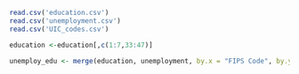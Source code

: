 ```r
read.csv('education.csv')
read.csv('unemployment.csv')
read.csv('UIC_codes.csv')
```

```r
education <-education[,c(1:7,33:47)]

unemploy_edu <- merge(education, unemployment, by.x = "FIPS Code", by.y = "FIPS_Code")
```
